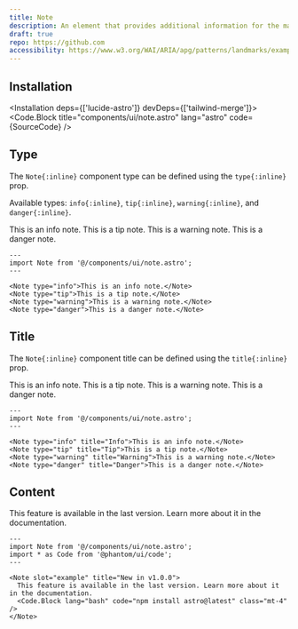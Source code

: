 ```yaml
---
title: Note
description: An element that provides additional information for the main content of a page.
draft: true
repo: https://github.com
accessibility: https://www.w3.org/WAI/ARIA/apg/patterns/landmarks/examples/complementary.html
---
```



<Playground />

## Installation

<Installation deps={['lucide-astro']} devDeps={['tailwind-merge']}>
  <Code.Block title="components/ui/note.astro" lang="astro" code={SourceCode} />
</Installation>

## Type

The `Note{:inline}` component type can be defined using the `type{:inline}` prop.

Available types: `info{:inline}`, `tip{:inline}`, `warning{:inline}`, and `danger{:inline}`.

<Showcase>
  <div slot="example" class="flex flex-col gap-6 w-full">
    <Note type="info">This is an info note.</Note>
    <Note type="tip">This is a tip note.</Note>
    <Note type="warning">This is a warning note.</Note>
    <Note type="danger">This is a danger note.</Note>
  </div>

```astro
---
import Note from '@/components/ui/note.astro';
---

<Note type="info">This is an info note.</Note>
<Note type="tip">This is a tip note.</Note>
<Note type="warning">This is a warning note.</Note>
<Note type="danger">This is a danger note.</Note>
```

</Showcase>

## Title

The `Note{:inline}` component title can be defined using the `title{:inline}` prop.

<Showcase>
  <div slot="example" class="flex flex-col gap-6 w-full">
    <Note type="info" title="Info">This is an info note.</Note>
    <Note type="tip" title="Tip">This is a tip note.</Note>
    <Note type="warning" title="Warning">This is a warning note.</Note>
    <Note type="danger" title="Danger">This is a danger note.</Note>
  </div>

```astro
---
import Note from '@/components/ui/note.astro';
---

<Note type="info" title="Info">This is an info note.</Note>
<Note type="tip" title="Tip">This is a tip note.</Note>
<Note type="warning" title="Warning">This is a warning note.</Note>
<Note type="danger" title="Danger">This is a danger note.</Note>
```

</Showcase>

## Content

<Showcase>
  <Note slot="example" title="New in v1.0.0">
    This feature is available in the last version. Learn more about it in the documentation.
    <Code.Block lang="bash" code="npm install astro@latest" class="mt-4" />
  </Note>
    
```astro
---
import Note from '@/components/ui/note.astro';
import * as Code from '@phantom/ui/code';
---

<Note slot="example" title="New in v1.0.0">
  This feature is available in the last version. Learn more about it in the documentation.
  <Code.Block lang="bash" code="npm install astro@latest" class="mt-4" />
</Note>
```

</Showcase>
